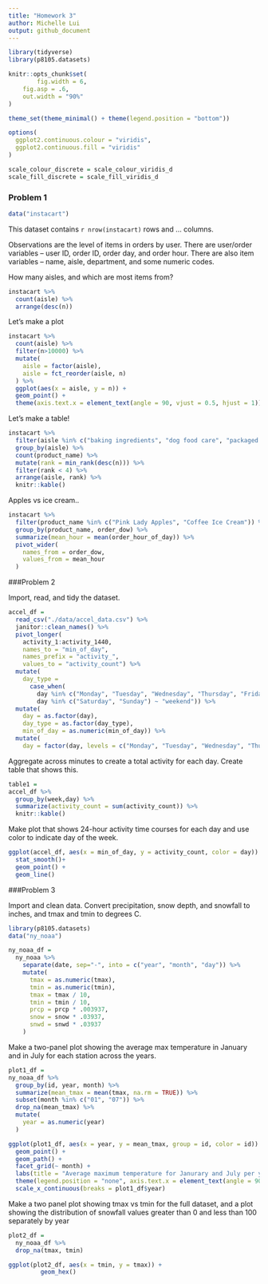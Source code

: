 ```yaml
---
title: "Homework 3"
author: Michelle Lui
output: github_document
---
```


```r
library(tidyverse)
library(p8105.datasets)

knitr::opts_chunk$set(
        fig.width = 6,
    fig.asp = .6,
    out.width = "90%"
)

theme_set(theme_minimal() + theme(legend.position = "bottom"))

options(
  ggplot2.continuous.colour = "viridis",
  ggplot2.continuous.fill = "viridis"
)

scale_colour_discrete = scale_colour_viridis_d
scale_fill_discrete = scale_fill_viridis_d
```

### Problem 1

```r
data("instacart")
```

This dataset contains `r nrow(instacart)` rows and ... columns. 

Observations are the level of items in orders by user. There are user/order variables -- user ID, order ID, order day, and order hour. There are also item variables -- name, aisle, department, and some numeric codes. 

How many aisles, and which are most items from?

```r
instacart %>%
  count(aisle) %>%
  arrange(desc(n))
```

Let's make a plot

```r
instacart %>%
  count(aisle) %>%
  filter(n>10000) %>%
  mutate(
    aisle = factor(aisle),
    aisle = fct_reorder(aisle, n)
  ) %>%
  ggplot(aes(x = aisle, y = n)) +
  geom_point() +
  theme(axis.text.x = element_text(angle = 90, vjust = 0.5, hjust = 1))
```

Let's make a table!

```r
instacart %>%
  filter(aisle %in% c("baking ingredients", "dog food care", "packaged vegetables fruits")) %>%
  group_by(aisle) %>%
  count(product_name) %>%
  mutate(rank = min_rank(desc(n))) %>%
  filter(rank < 4) %>%
  arrange(aisle, rank) %>%
  knitr::kable()
```

Apples vs ice cream..

```r
instacart %>%
  filter(product_name %in% c("Pink Lady Apples", "Coffee Ice Cream")) %>%
  group_by(product_name, order_dow) %>%
  summarize(mean_hour = mean(order_hour_of_day)) %>%
  pivot_wider(
    names_from = order_dow,
    values_from = mean_hour
  )
```

###Problem 2

Import, read, and tidy the dataset.

```r
accel_df = 
  read_csv("./data/accel_data.csv") %>%
  janitor::clean_names() %>%
  pivot_longer(
    activity_1:activity_1440,
    names_to = "min_of_day",
    names_prefix = "activity_",
    values_to = "activity_count") %>%
  mutate(
    day_type = 
      case_when(
        day %in% c("Monday", "Tuesday", "Wednesday", "Thursday", "Friday") ~ "weekday",
        day %in% c("Saturday", "Sunday") ~ "weekend")) %>%
  mutate(
    day = as.factor(day),
    day_type = as.factor(day_type),
    min_of_day = as.numeric(min_of_day)) %>%
  mutate(
    day = factor(day, levels = c("Monday", "Tuesday", "Wednesday", "Thursday", "Friday", "Saturday", "Sunday")))

```


Aggregate across minutes to create a total activity for each day. Create table that shows this. 

```r
table1 = 
accel_df %>%
  group_by(week,day) %>%
  summarize(activity_count = sum(activity_count)) %>%
  knitr::kable()
```

Make plot that shows 24-hour activity time courses for each day and use color to indicate day of the week. 

```r
ggplot(accel_df, aes(x = min_of_day, y = activity_count, color = day)) +
  stat_smooth()+
  geom_point() +
  geom_line()
```

###Problem 3

Import and clean data. Convert precipitation, snow depth, and snowfall to inches, and tmax and tmin to degrees C.

```r
library(p8105.datasets)
data("ny_noaa")

ny_noaa_df = 
  ny_noaa %>%
    separate(date, sep="-", into = c("year", "month", "day")) %>%
    mutate(
      tmax = as.numeric(tmax),
      tmin = as.numeric(tmin),
      tmax = tmax / 10,
      tmin = tmin / 10,
      prcp = prcp * .003937,
      snow = snow * .03937,
      snwd = snwd * .03937
    )

```

Make a two-panel plot showing the average max temperature in January and in July for each station across the years.

```r
plot1_df = 
ny_noaa_df %>%
  group_by(id, year, month) %>%
  summarize(mean_tmax = mean(tmax, na.rm = TRUE)) %>%
  subset(month %in% c("01", "07")) %>%
  drop_na(mean_tmax) %>%
  mutate(
    year = as.numeric(year)
  )

ggplot(plot1_df, aes(x = year, y = mean_tmax, group = id, color = id)) +
  geom_point() +
  geom_path() +
  facet_grid(~ month) + 
  labs(title = "Average maximum temperature for Janurary and July per year", x = "year", y = "Average max temperature (C)") +
  theme(legend.position = "none", axis.text.x = element_text(angle = 90, vjust = 0.5, hjust = 1)) +
  scale_x_continuous(breaks = plot1_df$year)
```

Make a two panel plot showing tmax vs tmin for the full dataset, and a plot showing the distribution of snowfall values greater than 0 and less than 100 separately by year

```r
plot2_df = 
  ny_noaa_df %>%
  drop_na(tmax, tmin)

ggplot(plot2_df, aes(x = tmin, y = tmax)) +
         geom_hex()
```

